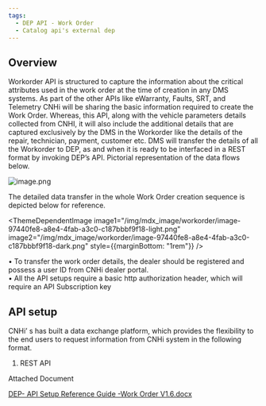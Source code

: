 ```yaml
---
tags:
  - DEP API - Work Order
  - Catalog api's external dep
---
```



## Overview
Workorder API is structured to capture the information about the critical attributes used in the work order at the time of creation in any DMS systems. As part of the other APIs like eWarranty, Faults, SRT, and Telemetry CNHi will be sharing the basic information required to create the Work Order.  Whereas, this API, along with the vehicle parameters details collected from CNHI, it will also include the additional details that are captured exclusively by the DMS in the Workorder like the details of the repair, technician, payment, customer etc. 
DMS will transfer the details of all the Workorder to DEP, as and when it is ready to be interfaced in a REST format by invoking DEP’s API. 
Pictorial representation of the data flows below. 

![image.png](/img/mdx_image/workorder/image-fba010e9-c633-4ed5-a408-afad40faf019.png)
 
The detailed data transfer in the whole Work Order creation sequence is depicted below for reference.  


<ThemeDependentImage 
image1="/img/mdx_image/workorder/image-97440fe8-a8e4-4fab-a3c0-c187bbbf9f18-light.png"
image2="/img/mdx_image/workorder/image-97440fe8-a8e4-4fab-a3c0-c187bbbf9f18-dark.png" 
style={{marginBottom: "1rem"}}
/>


•	To transfer the work order details, the dealer should be registered and possess a user ID from CNHi dealer portal.<br/>
•	All the API setups require a basic http authorization header, which will require an API Subscription key
## API setup

CNHi’ s has built a data exchange platform, which provides the flexibility to the end users to request information from CNHi system in the following format. 
1.	REST API  

Attached Document

[DEP- API Setup Reference Guide -Work Order V1.6.docx](/mdx_attachments/workorder/DEP-%20API%20Setup%20Reference%20Guide%20-Work%20Order%20V1.6-c74a01f9-41f3-43da-870f-479e732a67fd.docx)
